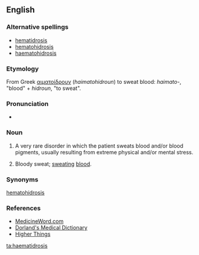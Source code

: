 {{wikipedia}}
==English==

===Alternative spellings===
* [[hematidrosis]]
* [[hematohidrosis]]
* [[haematohidrosis]]

===Etymology===
From Greek [[αιματοίδρουν]] (''haimatohidroun'') to sweat blood: ''haimato-'', "blood" + ''hidroun'', "to sweat".

===Pronunciation===
* {{IPA|/ˌhe-mat-id'ro-sis/}}

===Noun===
{{en-noun|haematidroses}}

# {{symptom}} A very rare disorder in which the patient sweats blood and/or blood pigments, usually resulting from extreme physical and/or mental stress.
# Bloody sweat; [[sweat]]ing [[blood]].

===Synonyms===
[[hematohidrosis]]

===References===
* [http://www.medicineword.com/haematidrosis.shtml MedicineWord.com]
* [http://www.mercksource.com/pp/us/cns/cns_hl_dorlands.jspzQzpgzEzzSzppdocszSzuszSzcommonzSzdorlandszSzdorlandzSzdmd_h_05zPzhtm#12411875 Dorland's Medical Dictionary]
* [http://higherthings.org/reflections/lent2006/2006-04-13.html Higher Things]

[[ta:haematidrosis]]